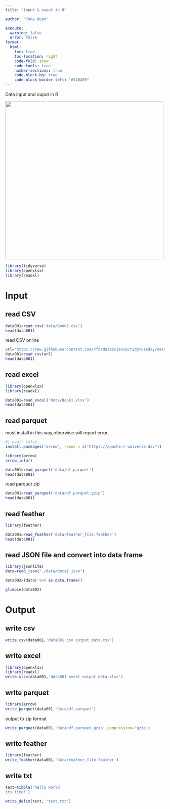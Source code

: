 ```yaml
---
title: "input & ouput in R"

author: "Tony Duan"

execute:
  warning: false
  error: false
format:
  html:
    toc: true
    toc-location: right
    code-fold: show
    code-tools: true
    number-sections: true
    code-block-bg: true
    code-block-border-left: "#31BAE9"
---
```


Data input and ouput in R

![](images/1_-OQi5hp-uoL_KdIydr4hew.gif){width="500"}

```r
library(tidyverse)
library(openxlsx)
library(readxl)

```


# Input

## read CSV

```r
data001=read_csv('data/Book3.csv')
head(data001)
```

read CSV online

```r
url='https://raw.githubusercontent.com/rfordatascience/tidytuesday/master/data/2020/2020-02-11/hotels.csv'
data001=read_csv(url)
head(data001)
```

## read excel

```r
library(openxlsx)
library(readxl)

data001=read_excel('data/Book1.xlsx')
head(data001)
```

## read parquet

must install in this way,otherwise will report error.
```r
#| eval: false
install.packages("arrow", repos = c("https://apache.r-universe.dev"))
```

```r
library(arrow)
arrow_info()
```

```r
data001=read_parquet('data/df.parquet')
head(data001)
```

read parquet zip
```r
data001=read_parquet('data/df.parquet.gzip')
head(data001)
```



## read feather

```r
library(feather)

data001=read_feather('data/feather_file.feather')
head(data001)

```
## read JSON file and convert into data frame

```r
library(jsonlite)
data=read_json("./data/dataj.json")
```

```r
data002=(data) %>% as.data.frame()
```


```r
glimpse(data002)
```

# Output


## write csv 

```r

write.csv(data001,'data001 csv output data.csv')
```



## write excel

```r
library(openxlsx)
library(readxl)
write.xlsx(data001,'data001 excel output data.xlsx')
```



## write parquet

```r
library(arrow)
write_parquet(data001,'data/df.parquet')
```


output to zip format

```r
write_parquet(data001,'data/df.parquet.gzip',compression='gzip')  
```


## write feather



```r
library(feather)
write_feather(data001,'data/feather_file.feather')

```



## write txt

```r
text=tibble('hello world
its time!')

write_delim(text, "text.txt")
```



